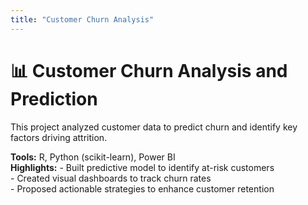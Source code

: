 ```yaml
---
title: "Customer Churn Analysis"
---
```


# 📊 Customer Churn Analysis and Prediction

This project analyzed customer data to predict churn and identify key factors driving attrition.

**Tools:** R, Python (scikit-learn), Power BI  
**Highlights:**
- Built predictive model to identify at-risk customers  
- Created visual dashboards to track churn rates  
- Proposed actionable strategies to enhance customer retention
